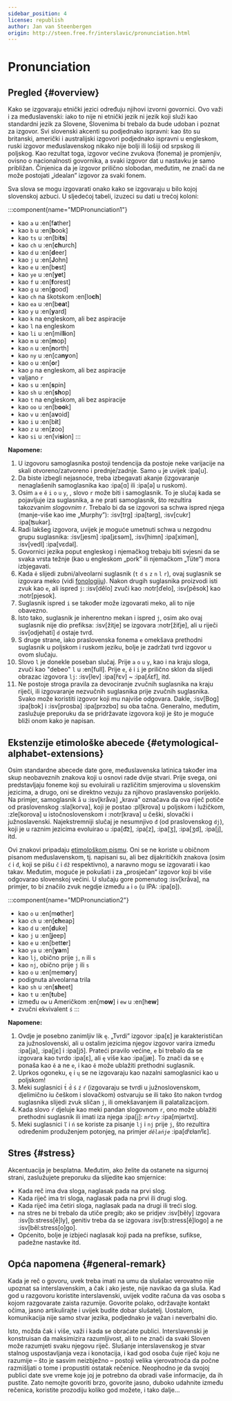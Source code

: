 ```yaml
---
sidebar_position: 4
license: republish
author: Jan van Steenbergen
origin: http://steen.free.fr/interslavic/pronunciation.html
---
```


# Pronunciation

## Pregled \{#overview}

Kako se izgovaraju etnički jezici određuju njihovi izvorni govornici. Ovo važi i za međuslavenski: iako to nije ni etnički jezik ni jezik koji služi kao standardni jezik za Slovene, Slovenima bi trebalo da bude udoban i poznat za izgovor. Svi slovenski akcenti su podjednako ispravni: kao što su britanski, američki i australijski izgovori podjednako ispravni u engleskom, ruski izgovor međuslavenskog nikako nije bolji ili lošiji od srpskog ili poljskog. Kao rezultat toga, izgovor većine zvukova (fonema) je promjenjiv, ovisno o nacionalnosti govornika, a svaki izgovor dat u nastavku je samo približan. Činjenica da je izgovor prilično slobodan, međutim, ne znači da ne može postojati „idealan” izgovor za svaki fonem.

Sva slova se mogu izgovarati onako kako se izgovaraju u bilo kojoj slovenskoj azbuci. U sljedećoj tabeli, izuzeci su dati u trećoj koloni:

:::component{name="MDPronunciation1"}
- kao `a` u :en[f**a**ther]
- kao `b` u :en[**b**ook]
- kao `ts` u :en[bi**ts**]
- kao `ch` u :en[**ch**urch]
- kao `d` u :en[**d**eer]
- kao `j` u :en[**J**ohn]
- kao `e` u :en[b**e**st]
- kao `ye` u :en[**ye**t]
- kao `f` u :en[**f**orest]
- kao `g` u :en[**g**ood]
- kao `ch` na škotskom :en[lo**ch**]
- kao `ea` u :en[b**ea**t]
- kao `y` u :en[**y**ard]
- kao `k` na engleskom, ali bez aspiracije
- kao `l` na engleskom
- kao `li` u :en[mil**li**on]
- kao `m` u :en[**m**op]
- kao `n` u :en[**n**orth]
- kao `ny` u :en[ca**ny**on]
- kao `o` u :en[**o**r]
- kao `p` na engleskom, ali bez aspiracije
- valjano `r`
- kao `s` u :en[**s**pin]
- kao `sh` u :en[**sh**op]
- kao `t` na engleskom, ali bez aspiracije
- kao `oo` u :en[b**oo**k]
- kao `v` u :en[a**v**oid]
- kao `i` u :en[b**i**t]
- kao `z` u :en[**z**oo]
- kao `si` u :en[vi**si**on]
:::

**Napomene:**

1. U izgovoru samoglasnika postoji tendencija da postoje neke varijacije na skali otvoreno/zatvoreno i prednje/zadnje. Samo `u` je uvijek :ipa[u].
2. Da biste izbegli nejasnoće, treba izbegavati akanje (izgovaranje nenaglašenih samoglasnika kao :ipa[ɑ] ili :ipa[ə] u ruskom).
3. Osim `a` `e` `ě` `i` `o` `u` `y`, , slovo `r` može biti i samoglasnik. To je slučaj kada se pojavljuje iza suglasnika, a ne prati samoglasnik, što rezultira takozvanim _slogovnim r_. Trebalo bi da se izgovori sa schwa ispred njega (manje-više kao ime „Murphy”): :isv[trg] :ipa[tərg], :isv[cukr] :ipa[ʦukər].
4. Radi lakšeg izgovora, uvijek je moguće umetnuti schwa u nezgodnu grupu suglasnika: :isv[jesm] :ipa[jɛsǝm], :isv[himn] :ipa[ximǝn], :isv[vedl] :ipa[vɛdǝl].
5. Govornici jezika poput engleskog i njemačkog trebaju biti svjesni da se svaka vrsta težnje (kao u engleskom „pork” ili njemačkom „Tüte”) mora izbjegavati.
6. Kada `ě` slijedi zubni/alveolarni suglasnik (`t` `d` `s` `z` `n` `l` `r`), ovaj suglasnik se izgovara meko (vidi [fonologiju][1]). Nakon drugih suglasnika proizvodi isti zvuk kao `e`, ali ispred `j`: :isv[dělo] zvuči kao :notr[ďelo], :isv[pěsok]  kao :notr[pjesok].
7. Suglasnik ispred `i` se također može izgovarati meko, ali to nije obavezno.
8. Isto tako, suglasnik je inherentno mekan i ispred `j`, osim ako ovaj suglasnik nije dio prefiksa: :isv[žitje] se izgovara :notr[žiťje], ali u riječi :isv[odjehati] `d` ostaje tvrd.
9. S druge strane, iako praslovenska fonema `e` omekšava prethodni suglasnik u poljskom i ruskom jeziku, bolje je zadržati tvrd izgovor u ovom slučaju.
10. Slovo `l` je donekle poseban slučaj. Prije `a` `o` `u` `y`,  kao i na kraju sloga, zvuči kao "debeo" `l` u :en[full]. Prije `e`, `ě`  i `i` je prilično sklon da slijedi obrazac izgovora `lj`: :isv[lev] :ipa[lʲɛv]  \~ :ipa[ʎɛf], itd.
11. Ne postoje stroga pravila za devociranje zvučnih suglasnika na kraju riječi, ili izgovaranje nezvučnih suglasnika prije zvučnih suglasnika. Svako može koristiti izgovor koji mu najviše odgovara. Dakle, :isv[Bog] :ipa[bɔk]  i :isv[prosba] :ipa[prɔzbɑ]  su oba tačna. Generalno, međutim, zaslužuje preporuku da se pridržavate izgovora koji je što je moguće bliži onom kako je napisan.

## Ekstenzije etimološke abecede \{#etymological-alphabet-extensions}

Osim standardne abecede date gore, međuslavenska latinica također ima skup neobaveznih znakova koji u osnovi rade dvije stvari. Prije svega, oni predstavljaju foneme koji su evoluirali u različitim smjerovima u slovenskim jezicima, a drugo, oni se direktno vezuju za njihovo praslavensko porijeklo. Na primjer, samoglasnik `å` u :isv[kråva] „krava” označava da ova riječ potiče od praslovenskog :sla[korva], koji je postao :pl[krova] u poljskom i lužičkom, :zle[korova] u istočnoslovenskom i :notr[krava] u češki, slovački i južnoslavenski. Najekstremniji slučaj je nesumnjivo `đ` (od praslovenskog `dj`), koji je u raznim jezicima evoluirao u :ipa[d͡z], :ipa[z], :ipa[ʒ], :ipa[ʒd], :ipa[j],  itd.

Ovi znakovi pripadaju [etimološkom pismu][2]. Oni se ne koriste u običnom pisanom međuslavenskom, tj. napisani su, ali bez dijakritičkih znakova (osim `ć` i `đ`, koji se pišu `č` i `dž` respektivno), a naravno mogu se izgovarati i kao takav. Međutim, moguće je pokušati i za „prosječan“ izgovor koji bi više odgovarao slovenskoj većini. U slučaju gore pomenutog :isv[kråva], na primjer, to bi značilo zvuk negdje između `a` i `o` (u IPA: :ipa[ɒ]).

:::component{name="MDPronunciation2"}
- kao `o` u :en[m**o**ther]
- kao `ch` u :en[**ch**eap]
- kao `d` u :en[**d**uke]
- kao `j` u :en[**j**eep]
- kao `e` u :en[bett**e**r]
- kao `ya` u :en[**ya**m]
- kao `lj`, obično prije `j`, `n`  ili `s`
- kao `nj`, obično prije `j` ili `s`
- kao `o` u :en[mem**o**ry]
- podignuta alveolarna trila
- kao `sh` u :en[**sh**eet]
- kao `t` u :en[**t**ube]
- između `ow` u Američkom :en[m**ow**] i `ew` u :en[h**ew**]
- zvučni ekvivalent `ś`
:::

**Napomene:**

1. Ovdje je posebno zanimljiv lik `ę`. „Tvrdi” izgovor :ipa[ɛ] je karakterističan za južnoslovenski, ali u ostalim jezicima njegov izgovor varira između :ipa[ja], :ipa[jɛ]  i :ipa[jɔ̃]. Prateći pravilo većine, `e` bi trebalo da se izgovara kao tvrdo :ipa[ɛ], ali `ę` više kao :ipa[jæ]. To znači da se `ę` ponaša kao `ě` a ne `e`, i kao `ě` može ublažiti prethodni suglasnik.
2. Uprkos ogoneku, `ę` i `ų` se ne izgovaraju kao nazalni samoglasnici kao u poljskom!
3. Meki suglasnici `t́` `d́` `ś` `ź` `ŕ`  (izgovaraju se tvrdi u južnoslovenskom, djelimično iu češkom i slovačkom) ostvaruju se ili tako što nakon tvrdog suglasnika slijedi zvuk sličan `j`, ili omekšavanjem ili palatalizacijom.
4. Kada slovo `ŕ` djeluje kao meki pandan slogovnom `r`, ono može ublažiti prethodni suglasnik ili imati iza njega :ipa[j]: _`mŕtvy`_ :ipa[mjǝrtvɪ].
5. Meki suglasnici `ľ` i `ń` se koriste za pisanje `lj` i `nj` prije `j`, što rezultira određenim produženjem potonjeg, na primjer _`dělańje`_ :ipa[dʲɛɫanʲĭɛ].

## Stres \{#stress}

Akcentuacija je besplatna. Međutim, ako želite da ostanete na sigurnoj strani, zaslužujete preporuku da slijedite kao smjernice:

- Kada reč ima dva sloga, naglasak pada na prvi slog.
- Kada riječ ima tri sloga, naglasak pada na prvi ili drugi slog.
- Kada riječ ima četiri sloga, naglasak pada na drugi ili treći slog.
- na stres ne bi trebalo da utiče pregib; ako se pridjev :isv[běly] izgovara :isv[b:stress[ě]ly], genitiv treba da se izgovara :isv[b:stress[ě]logo] a ne :isv[běl:stress[o]go].
- Općenito, bolje je izbjeći naglasak koji pada na prefikse, sufikse, padežne nastavke itd.

## Opća napomena \{#general-remark}

Kada je reč o govoru, uvek treba imati na umu da slušalac verovatno nije upoznat sa interslavenskim, a čak i ako jeste, nije navikao da ga sluša. Kad god u razgovoru koristite interslavenski, uvijek vodite računa da vas osoba s kojom razgovarate zaista razumije. Govorite polako, održavajte kontakt očima, jasno artikulirajte i uvijek budite dobar slušatelj. Uostalom, komunikacija nije samo stvar jezika, podjednako je važan i neverbalni dio.

Isto, možda čak i više, važi i kada se obraćate publici. Interslavenski je konstruisan da maksimizira razumljivost, ali to ne znači da svaki Sloven može razumjeti svaku njegovu riječ. Slušanje interslavenskog je stvar stalnog uspostavljanja veza i konotacija, i kad god osoba čuje riječ koju ne razumije – što je sasvim neizbježno – postoji velika vjerovatnoća da počne razmišljati o tome i propustiti ostatak rečenice. Neophodno je da svojoj publici date sve vreme koje joj je potrebno da obradi vaše informacije, da ih pustite. Zato nemojte govoriti brzo, govorite jasno, duboko udahnite između rečenica, koristite prozodiju koliko god možete, i tako dalje...

[1]: ./phonology.mdx#hard_and_soft

[2]: orthography.mdx#etymological_alphabet
